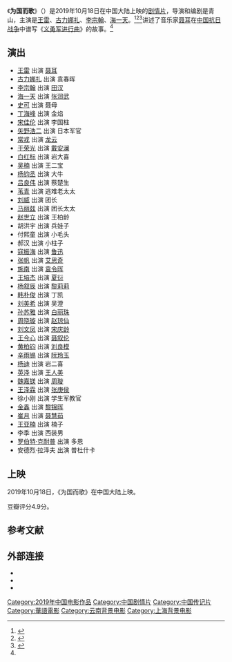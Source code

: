 {{电影信息框
| 片名     = 为国而歌
| 电影原名 = ''{{lang|en|Voice of the Nation}}''
| 图像     = Voice of the Nation poster.jpg
| 图像说明 = 海报
| 导演     = 青山、白海滨
| 监制     = 
| 制片     = 
| 编剧     = 青山
| 原著     = 
| 主演     = 王雷<br>古力娜扎<br>李宗翰<br>海一天
| 配乐     = 
| 摄影     = 
| 剪辑     = 
| 制片商   = 共青团中央宣传部<br>云南省委宣传部<br>北京彩云之南文化发展有限公司<br>云南民族电影制片厂<br>浙江冬兴影视有限公司<br>天域控股集团<br>中国少年儿童文化艺术基金会
| 发行商   = 
| 上映日期 = {{Film date|2019|10|18|中国大陆}}
| 片长     = 110分钟
| 产地     = {{CHNML}}
| 语言     = 普通话
| 预算     = 
| 票房     = 
| 前集     = 
| 续集     = 
}}
《'''为国而歌'''》（{{lang-en|''Voice of the Nation''}}）是2019年10月18日在中国大陆上映的[[剧情片|剧情片]]，导演和编剧是青山，主演是[[王雷_(中国演员)|王雷]]、[[古力娜扎|古力娜扎]]、[[李宗翰|李宗翰]]、[[海一天|海一天]]。<ref>{{cite news |title=《为国而歌》10.18上映 回聂耳家乡路演受到好评 |url=http://ent.sina.com.cn/m/c/2019-10-15/doc-iicezzrr2332238.shtml |accessdate=2021-01-07 |work=新浪 |date=2019-10-15 |archive-date=2019-10-16 |archive-url=https://web.archive.org/web/20191016065945/https://ent.sina.com.cn/m/c/2019-10-15/doc-iicezzrr2332238.shtml |dead-url=no }}</ref><ref>{{cite news |author1=何延舸 |title=电影《为国而歌》：用热血音符唤起民族精神 |url=http://www.81.cn/jmywyl/2019-11/17/content_9676946.htm |accessdate=2021-01-07 |work=中国军网 |date=2019-11-17 |archive-date=2021-01-09 |archive-url=https://web.archive.org/web/20210109112510/http://www.81.cn/jmywyl/2019-11/17/content_9676946.htm |dead-url=no }}</ref><ref name="celery">{{cite news |title=献礼片《为国而歌》即将上映 国歌诞生引全民共情 |url=http://ent.sina.com.cn/m/c/2019-09-16/doc-iicezzrq6168180.shtml |accessdate=2021-01-07 |work=新浪 |date=2019-09-16 |archive-date=2019-09-18 |archive-url=https://web.archive.org/web/20190918052245/https://ent.sina.com.cn/m/c/2019-09-16/doc-iicezzrq6168180.shtml |dead-url=no }}</ref>讲述了音乐家[[聂耳|聂耳]]在[[中国抗日战争|中国抗日战争]]中谱写《[[义勇军进行曲|义勇军进行曲]]》的故事。<ref name="celery"/>

==演出==
*[[王雷_(中国演员)|王雷]] 出演 [[聂耳|聂耳]]
*[[古力娜扎|古力娜扎]] 出演 袁春晖
*[[李宗翰|李宗翰]] 出演 [[田汉|田汉]]
*[[海一天|海一天]] 出演 [[张润武|张润武]]
*[[史可|史可]] 出演 聂母
*[[丁海峰|丁海峰]] 出演 金焰
*[[宋佳伦|宋佳伦]] 出演 李国柱
*[[矢野浩二|矢野浩二]] 出演 日本军官
*[[常戎|常戎]] 出演 [[龙云|龙云]]
*[[于荣光|于荣光]] 出演 [[戴安澜|戴安澜]]
*[[白红标|白红标]] 出演 岩大喜
*[[吴楠|吴楠]] 出演 王二宝
*[[杨钧丞|杨钧丞]] 出演 大牛
*[[吕良伟|吕良伟]] 出演 蔡楚生
*[[苇青|苇青]] 出演 逃难老太太
*[[刘威|刘威]] 出演 团长
*[[马丽兹|马丽兹]] 出演 团长太太
*[[赵世立|赵世立]] 出演 王柏龄
*胡洪宇 出演 兵娃子
*付熙童 出演 小毛头
*郝汉 出演 小柱子
*[[寇振海|寇振海]] 出演 [[鲁迅|鲁迅]]
*[[张帆|张帆]] 出演 [[艾思奇|艾思奇]]
*[[施南|施南]] 出演 [[袁令晖|袁令晖]]
*[[王培杰|王培杰]] 出演 [[夏衍|夏衍]]
*[[杨叙辰|杨叙辰]] 出演 [[黎莉莉|黎莉莉]]
*[[韩朴俊|韩朴俊]] 出演 丁凯
*[[刘美希|刘美希]] 出演 吴澄
*[[孙苏雅|孙苏雅]] 出演 [[白丽珠|白丽珠]]
*[[周晓璇|周晓璇]] 出演 [[赵琼仙|赵琼仙]]
*[[刘文凤|刘文凤]] 出演 [[宋庆龄|宋庆龄]]
*[[王今心|王今心]] 出演 [[聂叙伦|聂叙伦]]
*[[黄柏钧|黄柏钧]] 出演 [[刘良模|刘良模]]
*[[辛雨锡|辛雨锡]] 出演 [[阮玲玉|阮玲玉]]
*[[杨迪|杨迪]] 出演 岩二喜
*[[英泽|英泽]] 出演 [[王人美|王人美]]
*[[魏嘉镁|魏嘉镁]] 出演 [[周璇|周璇]]
*[[王泽霖|王泽霖]] 出演 [[张庚侯|张庚侯]]
*徐小刚 出演 学生军教官
*[[金鑫|金鑫]] 出演 [[黎锦晖|黎锦晖]]
*[[崔月|崔月]] 出演 [[聂慧茹|聂慧茹]]
*[[王亚楠|王亚楠]] 出演 楠子
*李季 出演 西装男
*[[罗伯特·克耐普|罗伯特·克耐普]] 出演 多恩
*安德烈·拉泽夫 出演 普杜什卡

==上映==
2019年10月18日，《为国而歌》在中国大陆上映。

豆瓣评分4.9分。

==参考文献==
{{reflist}}

==外部连接==
*{{douban|30384234}}
*{{Mtime|265832}}
*{{IMDB title|tt11005970}}

{{DEFAULTSORT:Wei为国而歌}}
[[Category:2019年中国电影作品|Category:2019年中国电影作品]]
[[Category:中国剧情片|Category:中国剧情片]]
[[Category:中国传记片|Category:中国传记片]]
[[Category:華語電影|Category:華語電影]]
[[Category:云南背景电影|Category:云南背景电影]]
[[Category:上海背景电影|Category:上海背景电影]]